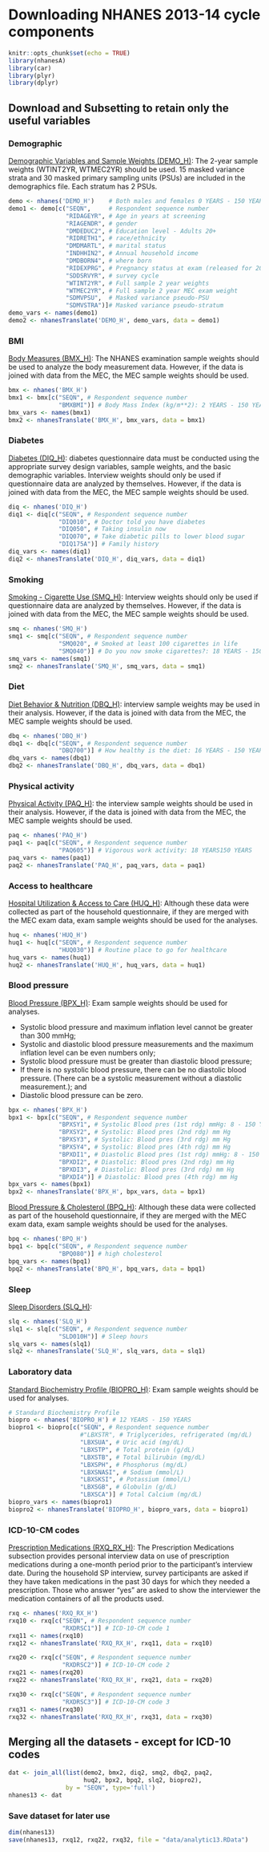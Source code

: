 # Downloading NHANES 2013-14 cycle components

```r
knitr::opts_chunk$set(echo = TRUE)
library(nhanesA)
library(car)
library(plyr)
library(dplyr)
```

## Download and Subsetting to retain only the useful variables

### Demographic

[Demographic Variables and Sample Weights (DEMO_H)](https://wwwn.cdc.gov/nchs/nhanes/2013-2014/demo_h.htm): The 2-year sample weights (WTINT2YR, WTMEC2YR) should be used. 15 masked variance strata and 30 masked primary sampling units (PSUs) are included in the demographics file. Each stratum has 2 PSUs.

```r
demo <- nhanes('DEMO_H')    # Both males and females 0 YEARS - 150 YEARS
demo1 <- demo[c("SEQN",     # Respondent sequence number
                "RIDAGEYR", # Age in years at screening
                "RIAGENDR", # gender
                "DMDEDUC2", # Education level - Adults 20+
                "RIDRETH1", # race/ethnicity
                "DMDMARTL", # marital status	
                "INDHHIN2", # Annual household income
                "DMDBORN4", # where born
                "RIDEXPRG", # Pregnancy status at exam (released for 20-44 yrs)
                "SDDSRVYR", # survey cycle
                "WTINT2YR", # Full sample 2 year weights
                "WTMEC2YR", # Full sample 2 year MEC exam weight
                "SDMVPSU",  # Masked variance pseudo-PSU
                "SDMVSTRA")]# Masked variance pseudo-stratum
demo_vars <- names(demo1) 
demo2 <- nhanesTranslate('DEMO_H', demo_vars, data = demo1)
```

### BMI

[Body Measures (BMX_H)](https://wwwn.cdc.gov/nchs/nhanes/2013-2014/bmx_h.htm): The NHANES examination sample weights should be used to analyze the body measurement data. However, if the data is joined with data from the MEC, the MEC sample weights should be used.

```r
bmx <- nhanes('BMX_H')
bmx1 <- bmx[c("SEQN", # Respondent sequence number
              "BMXBMI")] # Body Mass Index (kg/m**2): 2 YEARS - 150 YEARS
bmx_vars <- names(bmx1)
bmx2 <- nhanesTranslate('BMX_H', bmx_vars, data = bmx1)
```

### Diabetes

[Diabetes (DIQ_H)](https://wwwn.cdc.gov/nchs/nhanes/2013-2014/diq_h.htm): diabetes questionnaire data must be conducted using the appropriate survey design variables, sample weights, and the basic demographic variables. Interview weights should only be used if questionnaire data are analyzed by themselves. However, if the data is joined with data from the MEC, the MEC sample weights should be used.

```r
diq <- nhanes('DIQ_H')
diq1 <- diq[c("SEQN", # Respondent sequence number
              "DIQ010", # Doctor told you have diabetes
              "DIQ050", # Taking insulin now
              "DIQ070", # Take diabetic pills to lower blood sugar
              "DIQ175A")] # Family history
diq_vars <- names(diq1)
diq2 <- nhanesTranslate('DIQ_H', diq_vars, data = diq1)
```

### Smoking

[Smoking - Cigarette Use (SMQ_H)](https://wwwn.cdc.gov/nchs/nhanes/2013-2014/smq_h.htm): Interview weights should only be used if questionnaire data are analyzed by themselves. However, if the data is joined with data from the MEC, the MEC sample weights should be used.

```r
smq <- nhanes('SMQ_H')
smq1 <- smq[c("SEQN", # Respondent sequence number
              "SMQ020", # Smoked at least 100 cigarettes in life
              "SMQ040")] # Do you now smoke cigarettes?: 18 YEARS - 150 YEARS
smq_vars <- names(smq1)
smq2 <- nhanesTranslate('SMQ_H', smq_vars, data = smq1)
```

### Diet

[Diet Behavior & Nutrition (DBQ_H)](https://wwwn.cdc.gov/nchs/nhanes/2013-2014/dbq_h.htm): interview sample weights may be used in their analysis. However, if the data is joined with data from the MEC, the MEC sample weights should be used.

```r
dbq <- nhanes('DBQ_H')
dbq1 <- dbq[c("SEQN", # Respondent sequence number
              "DBQ700")] # How healthy is the diet: 16 YEARS - 150 YEARS
dbq_vars <- names(dbq1)
dbq2 <- nhanesTranslate('DBQ_H', dbq_vars, data = dbq1)
```

### Physical activity

[Physical Activity (PAQ_H)](https://wwwn.cdc.gov/nchs/nhanes/2013-2014/PAQ_H.htm): the interview sample weights should be used in their analysis. However, if the data is joined with data from the MEC, the MEC sample weights should be used.

```r
paq <- nhanes('PAQ_H')
paq1 <- paq[c("SEQN", # Respondent sequence number
              "PAQ605")] # Vigorous work activity: 18 YEARS150 YEARS
paq_vars <- names(paq1)
paq2 <- nhanesTranslate('PAQ_H', paq_vars, data = paq1)
```

### Access to healthcare

[Hospital Utilization & Access to Care (HUQ_H)](https://wwwn.cdc.gov/nchs/nhanes/2013-2014/huq_H.htm): Although these data were collected as part of the household questionnaire, if they are merged with the MEC exam data, exam sample weights should be used for the analyses.

```r
huq <- nhanes('HUQ_H')
huq1 <- huq[c("SEQN", # Respondent sequence number
              "HUQ030")] # Routine place to go for healthcare
huq_vars <- names(huq1)
huq2 <- nhanesTranslate('HUQ_H', huq_vars, data = huq1)
```

### Blood pressure

[Blood Pressure (BPX_H)](https://wwwn.cdc.gov/nchs/nhanes/2013-2014/bpx_H.htm): Exam sample weights should be used for analyses.

-   Systolic blood pressure and maximum inflation level cannot be greater than 300 mmHg;
-   Systolic and diastolic blood pressure measurements and the maximum inflation level can be even numbers only;
-   Systolic blood pressure must be greater than diastolic blood pressure;
-   If there is no systolic blood pressure, there can be no diastolic blood pressure. (There can be a systolic measurement without a diastolic measurement.); and
-   Diastolic blood pressure can be zero.

```r
bpx <- nhanes('BPX_H')
bpx1 <- bpx[c("SEQN", # Respondent sequence number
              "BPXSY1", # Systolic Blood pres (1st rdg) mmHg: 8 - 150 YEARS
              "BPXSY2", # Systolic: Blood pres (2nd rdg) mm Hg
              "BPXSY3", # Systolic: Blood pres (3rd rdg) mm Hg
              "BPXSY4", # Systolic: Blood pres (4th rdg) mm Hg
              "BPXDI1", # Diastolic Blood pres (1st rdg) mmHg: 8 - 150 YEARS
              "BPXDI2", # Diastolic: Blood pres (2nd rdg) mm Hg
              "BPXDI3", # Diastolic: Blood pres (3rd rdg) mm Hg
              "BPXDI4")] # Diastolic: Blood pres (4th rdg) mm Hg
bpx_vars <- names(bpx1)
bpx2 <- nhanesTranslate('BPX_H', bpx_vars, data = bpx1)
```

[Blood Pressure & Cholesterol (BPQ_H)](https://wwwn.cdc.gov/nchs/nhanes/2013-2014/bpq_H.htm): Although these data were collected as part of the household questionnaire, if they are merged with the MEC exam data, exam sample weights should be used for the analyses.

```r
bpq <- nhanes('BPQ_H')
bpq1 <- bpq[c("SEQN", # Respondent sequence number
              "BPQ080")] # high cholesterol
bpq_vars <- names(bpq1)
bpq2 <- nhanesTranslate('BPQ_H', bpq_vars, data = bpq1)
```

### Sleep

[Sleep Disorders (SLQ_H)](https://wwwn.cdc.gov/nchs/nhanes/2013-2014/slq_H.htm):

```r
slq <- nhanes('SLQ_H')
slq1 <- slq[c("SEQN", # Respondent sequence number
              "SLD010H")] # Sleep hours 
slq_vars <- names(slq1)
slq2 <- nhanesTranslate('SLQ_H', slq_vars, data = slq1)
```

### Laboratory data

[Standard Biochemistry Profile (BIOPRO_H)](https://wwwn.cdc.gov/nchs/nhanes/2013-2014/BIOPRO_H.htm): Exam sample weights should be used for analyses.

```r
# Standard Biochemistry Profile
biopro <- nhanes('BIOPRO_H') # 12 YEARS - 150 YEARS
biopro1 <- biopro[c("SEQN", # Respondent sequence number
                    #"LBXSTR", # Triglycerides, refrigerated (mg/dL)
                    "LBXSUA", # Uric acid (mg/dL)
                    "LBXSTP", # Total protein (g/dL)
                    "LBXSTB", # Total bilirubin (mg/dL)
                    "LBXSPH", # Phosphorus (mg/dL)
                    "LBXSNASI", # Sodium (mmol/L)
                    "LBXSKSI", # Potassium (mmol/L)
                    "LBXSGB", # Globulin (g/dL)
                    "LBXSCA")] # Total Calcium (mg/dL)
biopro_vars <- names(biopro1) 
biopro2 <- nhanesTranslate('BIOPRO_H', biopro_vars, data = biopro1)
```

### ICD-10-CM codes

[Prescription Medications (RXQ_RX_H)](https://wwwn.cdc.gov/Nchs/Nhanes/2013-2014/RXQ_RX_H.htm): The Prescription Medications subsection provides personal interview data on use of prescription medications during a one-month period prior to the participant's interview date. During the household SP interview, survey participants are asked if they have taken medications in the past 30 days for which they needed a prescription. Those who answer "yes" are asked to show the interviewer the medication containers of all the products used.

```r
rxq <- nhanes('RXQ_RX_H')
rxq10 <- rxq[c("SEQN", # Respondent sequence number
               "RXDRSC1")] # ICD-10-CM code 1
rxq11 <- names(rxq10) 
rxq12 <- nhanesTranslate('RXQ_RX_H', rxq11, data = rxq10)

rxq20 <- rxq[c("SEQN", # Respondent sequence number
               "RXDRSC2")] # ICD-10-CM code 2
rxq21 <- names(rxq20) 
rxq22 <- nhanesTranslate('RXQ_RX_H', rxq21, data = rxq20)

rxq30 <- rxq[c("SEQN", # Respondent sequence number
               "RXDRSC3")] # ICD-10-CM code 3
rxq31 <- names(rxq30) 
rxq32 <- nhanesTranslate('RXQ_RX_H', rxq31, data = rxq30)
```

## Merging all the datasets - except for ICD-10 codes

```r
dat <- join_all(list(demo2, bmx2, diq2, smq2, dbq2, paq2, 
                     huq2, bpx2, bpq2, slq2, biopro2),
                by = "SEQN", type='full')
nhanes13 <- dat
```

### Save dataset for later use

```r
dim(nhanes13)
save(nhanes13, rxq12, rxq22, rxq32, file = "data/analytic13.RData")  
```
